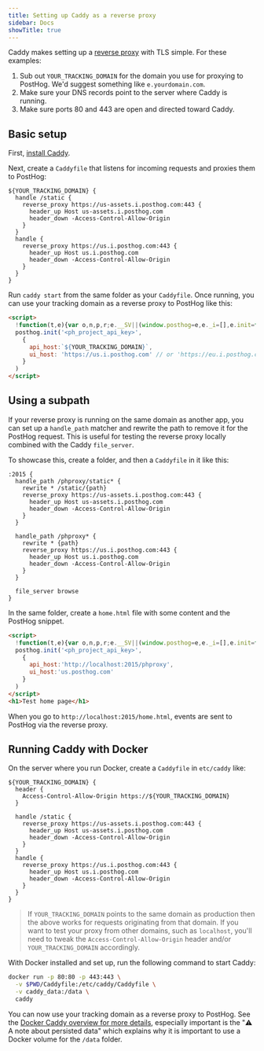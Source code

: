 ```yaml
---
title: Setting up Caddy as a reverse proxy
sidebar: Docs
showTitle: true
---
```



<RegionWarning />

Caddy makes setting up a [reverse proxy](https://caddyserver.com/docs/quick-starts/reverse-proxy) with TLS simple. For these examples:

1. Sub out `YOUR_TRACKING_DOMAIN` for the domain you use for proxying to PostHog. We'd suggest something like `e.yourdomain.com`. 
2. Make sure your DNS records point to the server where Caddy is running. 
3. Make sure ports 80 and 443 are open and directed toward Caddy.

## Basic setup

First, [install Caddy](https://caddyserver.com/docs/install).

Next, create a `Caddyfile` that listens for incoming requests and proxies them to PostHog:

```
${YOUR_TRACKING_DOMAIN} {
  handle /static {
    reverse_proxy https://us-assets.i.posthog.com:443 {
      header_up Host us-assets.i.posthog.com
      header_down -Access-Control-Allow-Origin
    }
  }
  handle {
    reverse_proxy https://us.i.posthog.com:443 {
      header_up Host us.i.posthog.com
      header_down -Access-Control-Allow-Origin
    }
  }
}
```

Run `caddy start` from the same folder as your `Caddyfile`. Once running, you can use your tracking domain as a reverse proxy to PostHog like this:

```html
<script>
  !function(t,e){var o,n,p,r;e.__SV||(window.posthog=e,e._i=[],e.init=function(i,s,a){function g(t,e){var o=e.split(".");2==o.length&&(t=t[o[0]],e=o[1]),t[e]=function(){t.push([e].concat(Array.prototype.slice.call(arguments,0)))}}(p=t.createElement("script")).type="text/javascript",p.async=!0,p.src=s.api_host+"/static/array.js",(r=t.getElementsByTagName("script")[0]).parentNode.insertBefore(p,r);var u=e;for(void 0!==a?u=e[a]=[]:a="posthog",u.people=u.people||[],u.toString=function(t){var e="posthog";return"posthog"!==a&&(e+="."+a),t||(e+=" (stub)"),e},u.people.toString=function(){return u.toString(1)+".people (stub)"},o="capture identify alias people.set people.set_once set_config register register_once unregister opt_out_capturing has_opted_out_capturing opt_in_capturing reset isFeatureEnabled onFeatureFlags getFeatureFlag getFeatureFlagPayload reloadFeatureFlags group updateEarlyAccessFeatureEnrollment getEarlyAccessFeatures getActiveMatchingSurveys getSurveys onSessionId".split(" "),n=0;n<o.length;n++)g(u,o[n]);e._i.push([i,s,a])},e.__SV=1)}(document,window.posthog||[]);
  posthog.init('<ph_project_api_key>',
    {
      api_host:`${YOUR_TRACKING_DOMAIN}`,
      ui_host: 'https://us.i.posthog.com' // or 'https://eu.i.posthog.com' if your PostHog is hosted in Europe
    }
  )
</script>

```

## Using a subpath

If your reverse proxy is running on the same domain as another app, you can set up a `handle_path` matcher and rewrite the path to remove it for the PostHog request. This is useful for testing the reverse proxy locally combined with the Caddy `file_server`.

To showcase this, create a folder, and then a `Caddyfile` in it like this:

```
:2015 {
  handle_path /phproxy/static* {
    rewrite * /static/{path}
    reverse_proxy https://us-assets.i.posthog.com:443 {
      header_up Host us-assets.i.posthog.com
      header_down -Access-Control-Allow-Origin
    }
  }

  handle_path /phproxy* {
    rewrite * {path}
    reverse_proxy https://us.i.posthog.com:443 {
      header_up Host us.i.posthog.com
      header_down -Access-Control-Allow-Origin
    }
  }

  file_server browse
}

```

In the same folder, create a `home.html` file with some content and the PostHog snippet.

```html
<script>
  !function(t,e){var o,n,p,r;e.__SV||(window.posthog=e,e._i=[],e.init=function(i,s,a){function g(t,e){var o=e.split(".");2==o.length&&(t=t[o[0]],e=o[1]),t[e]=function(){t.push([e].concat(Array.prototype.slice.call(arguments,0)))}}(p=t.createElement("script")).type="text/javascript",p.async=!0,p.src=s.api_host+"/static/array.js",(r=t.getElementsByTagName("script")[0]).parentNode.insertBefore(p,r);var u=e;for(void 0!==a?u=e[a]=[]:a="posthog",u.people=u.people||[],u.toString=function(t){var e="posthog";return"posthog"!==a&&(e+="."+a),t||(e+=" (stub)"),e},u.people.toString=function(){return u.toString(1)+".people (stub)"},o="capture identify alias people.set people.set_once set_config register register_once unregister opt_out_capturing has_opted_out_capturing opt_in_capturing reset isFeatureEnabled onFeatureFlags getFeatureFlag getFeatureFlagPayload reloadFeatureFlags group updateEarlyAccessFeatureEnrollment getEarlyAccessFeatures getActiveMatchingSurveys getSurveys onSessionId".split(" "),n=0;n<o.length;n++)g(u,o[n]);e._i.push([i,s,a])},e.__SV=1)}(document,window.posthog||[]);
  posthog.init('<ph_project_api_key>',
    {
      api_host:'http://localhost:2015/phproxy',
      ui_host:'us.posthog.com'
    }
  )
</script>
<h1>Test home page</h1>
```

When you go to `http://localhost:2015/home.html`, events are sent to PostHog via the reverse proxy.

## Running Caddy with Docker

On the server where you run Docker, create a `Caddyfile` in `etc/caddy` like:

```
${YOUR_TRACKING_DOMAIN} {
  header {
    Access-Control-Allow-Origin https://${YOUR_TRACKING_DOMAIN}
  }

  handle /static {
    reverse_proxy https://us-assets.i.posthog.com:443 {
      header_up Host us-assets.i.posthog.com
      header_down -Access-Control-Allow-Origin
    }
  }
  handle {
    reverse_proxy https://us.i.posthog.com:443 {
      header_up Host us.i.posthog.com
      header_down -Access-Control-Allow-Origin
    }
  }
}
```

> If `YOUR_TRACKING_DOMAIN` points to the same domain as production then the above works for requests originating from that domain. If you want to test your proxy from other domains, such as `localhost`, you'll need to tweak the `Access-Control-Allow-Origin` header and/or `YOUR_TRACKING_DOMAIN` accordingly.

With Docker installed and set up, run the following command to start Caddy: 

```bash
docker run -p 80:80 -p 443:443 \
  -v $PWD/Caddyfile:/etc/caddy/Caddyfile \
  -v caddy_data:/data \
  caddy
```

You can now use your tracking domain as a reverse proxy to PostHog. See the [Docker Caddy overview for more details](https://hub.docker.com/_/caddy), especially important is the "⚠️ A note about persisted data" which explains why it is important to use a Docker volume for the `/data` folder.